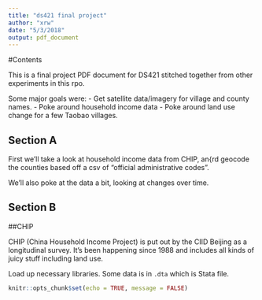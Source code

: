 ```yaml
---
title: "ds421 final project"
author: "xrw"
date: "5/3/2018"
output: pdf_document
---
```


#Contents

This is a final project PDF document for DS421 stitched together from other experiments in this rpo. 

Some major goals were:
- Get satellite data/imagery for village and county names.
- Poke around household income data
- Poke around land use change for a few Taobao villages. 

## Section A
First we'll take a look at household income data from CHIP, an{rd geocode the counties based off a csv of "official administrative codes".

We'll also poke at the data a bit, looking at changes over time.

## Section B


##CHIP

CHIP (China Household Income Project) is put out by the CIID Beijing as a longitudinal survey. It's been happening since 1988 and includes all kinds of juicy stuff including land use.

Load up necessary libraries. Some data is in `.dta` which is Stata file. 

```r
knitr::opts_chunk$set(echo = TRUE, message = FALSE)

```


```r


```

```r


```


